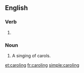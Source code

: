 ==English==

===Verb===
{{head|en}}

# {{context|US|lang=en}} {{present participle of|carol|lang=en}}

===Noun===
{{en-noun}}

# A singing of carols.

[[et:caroling]]
[[fr:caroling]]
[[simple:caroling]]